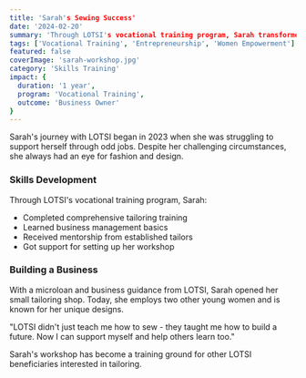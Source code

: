```yaml
---
title: 'Sarah's Sewing Success'
date: '2024-02-20'
summary: 'Through LOTSI's vocational training program, Sarah transformed her natural creativity into a thriving tailoring business.'
tags: ['Vocational Training', 'Entrepreneurship', 'Women Empowerment']
featured: false
coverImage: 'sarah-workshop.jpg'
category: 'Skills Training'
impact: {
  duration: '1 year',
  program: 'Vocational Training',
  outcome: 'Business Owner'
}
---
```


<CustomImage src='sarah-workshop.jpg' alt='Sarah in her new workshop'/>

Sarah's journey with LOTSI began in 2023 when she was struggling to support herself through odd jobs. Despite her challenging circumstances, she always had an eye for fashion and design.

### Skills Development

Through LOTSI's vocational training program, Sarah:
- Completed comprehensive tailoring training
- Learned business management basics
- Received mentorship from established tailors
- Got support for setting up her workshop

### Building a Business

With a microloan and business guidance from LOTSI, Sarah opened her small tailoring shop. Today, she employs two other young women and is known for her unique designs.

<Quote>
"LOTSI didn't just teach me how to sew - they taught me how to build a future. Now I can support myself and help others learn too."
</Quote>

Sarah's workshop has become a training ground for other LOTSI beneficiaries interested in tailoring.